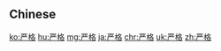 {{also|嚴格}}
==Chinese==
{{zh-see|嚴格}}

[[ko:严格]]
[[hu:严格]]
[[mg:严格]]
[[ja:严格]]
[[chr:严格]]
[[uk:严格]]
[[zh:严格]]